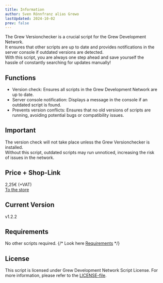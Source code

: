 ```yaml
---
title: Information
author: Sven Rönnfranz alias Grewo
lastUpdated: 2024-10-02
prev: false
---
```


<head>
  <link rel="stylesheet" href="./../src/assets/css/pagestyle.css" />
</head>

The Grew Versionchecker is a crucial script for the Grew Development Network.<br/>
It ensures that other scripts are up to date and provides notifications in the server console if outdated versions are detected.<br/>
With this script, you are always one step ahead and save yourself the hassle of constantly searching for updates manually!

## Functions
* Version check: Ensures all scripts in the Grew Development Network are up to date.
* Server console notification: Displays a message in the console if an outdated script is found.
* Prevents version conflicts: Ensures that no old versions of scripts are running, avoiding potential bugs or compatibility issues.

## Important
The version check will not take place unless the Grew Versionchecker is installed.<br/>
Without this script, outdated scripts may run unnoticed, increasing the risk of issues in the network.

## Price + Shop-Link
2,25€ (+VAT)<br/>
<a href="https://store.grew-development.de/package/6484290" target="_blank">To the store</a>

## Current Version 
v1.2.2

## Requirements
No other scripts required.
{/* Look here [Requirements](/grew_versionchecker/required) */}

## License
This script is licensed under Grew Development Network Script License. For more information, please refer to the [LICENSE-file](/grew_versionchecker/license).
